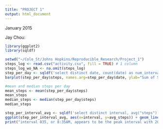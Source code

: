 ```yaml
---
title: "PROJECT 1"
output: html_document
---
```


January 2015

Jay Chou:

```r
library(ggplot2)
library(sqldf)

setwd("~/Colo_St/Johns Hopkins/Reproducible_Research/Project_1")
steps_log <- read.csv("activity.csv", fill = TRUE) # 1 column
steps_log_wo_NA <- na.omit(steps_log)
step_per_day <- sqldf('select distinct date, count(date) as num_interval, sum("steps") as steps from steps_log_wo_NA group by date')
barplot(step_per_day$steps, names.arg=step_per_day$date, ylab="Sum of Steps", xlab="Date")

#mean and median steps per day
mean_steps <- mean(step_per_day$steps)
mean_steps
median_steps <- median(step_per_day$steps)
median_steps

step_per_interval_avg <- sqldf('select distinct interval, avg("steps") as avg_steps from steps_log group by interval')
ggplot(step_per_interval_avg, aes(x=interval, y=avg_steps)) + geom_line() + geom_point()
print("interval 835, or 8:35AM, appears to be the peak interval with 206 steps taken ")
```
